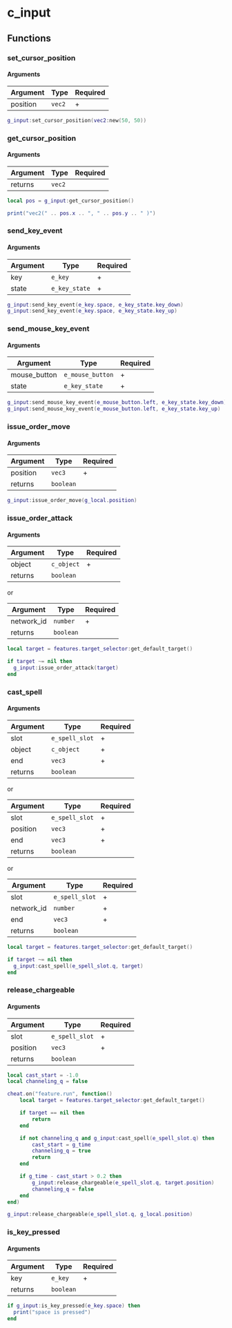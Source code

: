 # c_input

## Functions

### set_cursor_position

#### Arguments

| Argument      | Type      | Required |
|---------------|-----------|----------|
| position      | `vec2`    | +        |


```lua
g_input:set_cursor_position(vec2:new(50, 50))
```

### get_cursor_position

#### Arguments

| Argument | Type   | Required |
|----------|--------|----------|
| returns  | `vec2` |          |

```lua
local pos = g_input:get_cursor_position()

print("vec2(" .. pos.x .. ", " .. pos.y .. " )")
```

### send_key_event

#### Arguments

| Argument | Type          | Required |
|----------|---------------|----------|
| key      | `e_key`       | +        |
| state    | `e_key_state` | +        |


```lua
g_input:send_key_event(e_key.space, e_key_state.key_down)
g_input:send_key_event(e_key.space, e_key_state.key_up)
```

### send_mouse_key_event

#### Arguments

| Argument     | Type             | Required |
|--------------|------------------|----------|
| mouse_button | `e_mouse_button` | +        |
| state        | `e_key_state`    | +        |


```lua
g_input:send_mouse_key_event(e_mouse_button.left, e_key_state.key_down)
g_input:send_mouse_key_event(e_mouse_button.left, e_key_state.key_up)
```

### issue_order_move

#### Arguments

| Argument      | Type      | Required |
|---------------|-----------|----------|
| position      | `vec3`    | +        |
| returns       | `boolean` |          |


```lua
g_input:issue_order_move(g_local.position)
```

### issue_order_attack

#### Arguments

| Argument | Type       | Required |
|----------|------------|----------|
| object   | `c_object` | +        |
| returns  | `boolean`  |          |


or

| Argument   | Type      | Required |
|------------|-----------|----------|
| network_id | `number`  | +        |
| returns    | `boolean` |          |

```lua
local target = features.target_selector:get_default_target()

if target ~= nil then
  g_input:issue_order_attack(target)
end
```

### cast_spell

#### Arguments

| Argument | Type           | Required |
|----------|----------------|----------|
| slot     | `e_spell_slot` | +        |
| object   | `c_object`     | +        |
| end      | `vec3`         | +        |
| returns  | `boolean`      |          |

or

| Argument | Type           | Required |
|----------|----------------|----------|
| slot     | `e_spell_slot` | +        |
| position | `vec3`         | +        |
| end      | `vec3`         | +        |
| returns  | `boolean`      |          |

or

| Argument   | Type           | Required |
|------------|----------------|----------|
| slot       | `e_spell_slot` | +        |
| network_id | `number`       | +        |
| end        | `vec3`         | +        |
| returns    | `boolean`      |          |

```lua
local target = features.target_selector:get_default_target()

if target ~= nil then
  g_input:cast_spell(e_spell_slot.q, target)
end
```

### release_chargeable

#### Arguments

| Argument | Type           | Required |
|----------|----------------|----------|
| slot     | `e_spell_slot` | +        |
| position | `vec3`         | +        |
| returns  | `boolean`      |          |

```lua
local cast_start = -1.0
local channeling_q = false

cheat.on("feature.run", function()
    local target = features.target_selector:get_default_target()

    if target == nil then
        return
    end

    if not channeling_q and g_input:cast_spell(e_spell_slot.q) then
        cast_start = g_time
        channeling_q = true
        return
    end

    if g_time - cast_start > 0.2 then
        g_input:release_chargeable(e_spell_slot.q, target.position)
        channeling_q = false
    end
end)

g_input:release_chargeable(e_spell_slot.q, g_local.position)
```

### is_key_pressed

#### Arguments

| Argument | Type      | Required |
|----------|-----------|----------|
| key      | `e_key`   | +        |
| returns  | `boolean` |          |


```lua
if g_input:is_key_pressed(e_key.space) then
  print("space is pressed")
end
```

